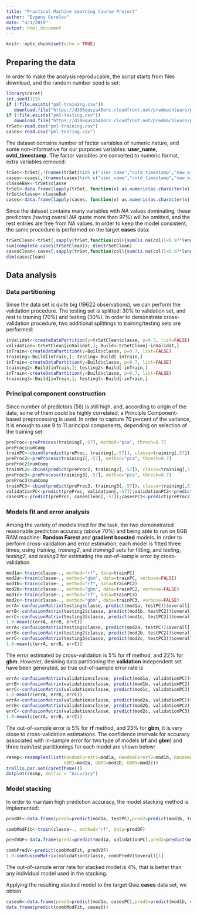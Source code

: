 ```yaml
---
title: "Practical Machine Learning Course Project"
author: "Evgeny Gorelov"
date: "4/1/2019"
output: html_document
---
```

```r
knitr::opts_chunk$set(echo = TRUE)
```

## Preparing the data
In order to make the analysis reproducable,
the script starts from files download, and the random number seed is set:
```r
library(caret)
set.seed(123)
if (!file.exists("pml-training.csv"))
   download.file("https://d396qusza40orc.cloudfront.net/predmachlearn/pml-training.csv", "pml-training.csv")
if (!file.exists("pml-testing.csv"))
   download.file("https://d396qusza40orc.cloudfront.net/predmachlearn/pml-testing.csv", "pml-testing.csv")
trSet<-read.csv("pml-training.csv")
cases<-read.csv("pml-testing.csv")
```
The dataset contains number of factor variables of numeric nature,
and some non-informative for our purpoces variables: **user_name**, **cvtd_timestamp**.
The factor variables are converted to numeric format, extra variables removed:
```r
trSet<-trSet[,!(names(trSet)%in% c("user_name","cvtd_timestamp","new_window"))]
cases<-cases[,!(names(cases)%in% c("user_name","cvtd_timestamp","new_window"))]
classeBak<-trSet$classe
trSet<-data.frame(lapply(trSet, function(x) as.numeric(as.character(x))))
trSet$classe<-classeBak
cases<-data.frame(lapply(cases, function(x) as.numeric(as.character(x))))
```
Since the dataset contains many variables with *NA* values dominating,
these predictors (having overall *NA* quote more than 97%) will be omitted, 
and the rest entries are free from NA values. In order to keep the model consistent,
the same procedure is performed on the target **cases** data:
```r
trSetClean<-trSet[,sapply(trSet,function(col){sum(is.na(col))<0.97*length(col)})]
sum(complete.cases(trSetClean)); dim(trSetClean)
casesClean<-cases[,sapply(trSet,function(col){sum(is.na(col))<0.97*length(col)})]
dim(casesClean)
```

## Data analysis
### Data partitioning
Sinse the data set is quite big (19622 observations), we can perform the validation procedure.
The testing set is splitted: 30% to validation set,
and rest to training (70%) and testing (30%).
In order to demonstrate cross-validation procedure, two additional splittings
to training/testing sets are performed:
```r
inValidat<-createDataPartition(y=trSetClean$classe, p=0.3, list=FALSE)
validation<-trSetClean[inValidat,]; Build<-trSetClean[-inValidat,]
inTrain<-createDataPartition(y=Build$classe, p=0.7, list=FALSE)
training<-Build[inTrain,]; testing<-Build[-inTrain,]
inTrain<-createDataPartition(y=Build$classe, p=0.7, list=FALSE)
training2<-Build[inTrain,]; testing2<-Build[-inTrain,]
inTrain<-createDataPartition(y=Build$classe, p=0.7, list=FALSE)
training3<-Build[inTrain,]; testing3<-Build[-inTrain,]
```
### Principal component construction
Since number of predictors (56) is still high, and, according to origin of the data,
some of them could be highly correlated, a Principle Component-based preprocessing is used.
In order to capture 70 percent of the variance, it is enough to use 9 to 11 principal components,
depending on selection of the training set:
```r
preProc<-preProcess(training[,-57], method="pca", thresh=0.7)
preProc$numComp
trainPC<-cbind(predict(preProc, training[,-57]), classe=training[,57]); testPC<-predict(preProc, testing[,-57])
preProc2<-preProcess(training2[,-57], method="pca", thresh=0.7)
preProc2$numComp
trainPC2<-cbind(predict(preProc2, training2[,-57]), classe=training[,57]); testPC2<-predict(preProc2, testing2[,-57])
preProc3<-preProcess(training3[,-57], method="pca", thresh=0.7)
preProc3$numComp
trainPC3<-cbind(predict(preProc3, training3[,-57]), classe=training[,57]); testPC3<-predict(preProc3, testing3[,-57])
validationPC<-predict(preProc, validation[,-57]);validationPC2<-predict(preProc2, validation[,-57]);validationPC3<-predict(preProc3, validation[,-57])
casesPC<-predict(preProc, casesClean[,-57]);casesPC2<-predict(preProc2, casesClean[,-57]);casesPC3<-predict(preProc3, casesClean[,-57])
```
### Models fit and error analysis
Among the variety of models tried for the task, the two demonstrated reasonable prediction accuracy (above 70%)
and being able to run on 8GB RAM machine: **Random Forest** and **gradient boosted** models. 
In order to perform cross-validation and error estimation, each model is fitted three times,
using *training*, *training2*, and *training3* sets for fitting, 
and *testing*, *testing2*, and *testing3* for estimating the out-of-sample error by cross-validation.
```r
mod1a<-train(classe~., method="rf", data=trainPC)
mod2a<-train(classe~., method="gbm", data=trainPC, verbose=FALSE)
mod1b<-train(classe~., method="rf", data=trainPC2)
mod2b<-train(classe~., method="gbm", data=trainPC2, verbose=FALSE)
mod1c<-train(classe~., method="rf", data=trainPC3)
mod2c<-train(classe~., method="gbm", data=trainPC3, verbose=FALSE)
errA<-confusionMatrix(testing$classe, predict(mod1a, testPC))$overall[1]
errB<-confusionMatrix(testing2$classe, predict(mod1b, testPC2))$overall[1]
errC<-confusionMatrix(testing3$classe, predict(mod1c, testPC3))$overall[1]
1.0-mean(c(errA, errB, errC))
errA<-confusionMatrix(testing$classe, predict(mod2a, testPC))$overall[1]
errB<-confusionMatrix(testing2$classe, predict(mod2b, testPC2))$overall[1]
errC<-confusionMatrix(testing3$classe, predict(mod2c, testPC3))$overall[1]
1.0-mean(c(errA, errB, errC))
```
The error estimated by cross-validation is  5% for  **rf** method, and 22% for **gbm**.
However, desining data partitioning the **validation** independent set have been generated,
so true out-of-sample error rate is
```r
errA<-confusionMatrix(validation$classe, predict(mod1a, validationPC))$overall[1]
errB<-confusionMatrix(validation$classe, predict(mod1b, validationPC2))$overall[1]
errC<-confusionMatrix(validation$classe, predict(mod1c, validationPC3))$overall[1]
1.0-mean(c(errA, errB, errC))
errA<-confusionMatrix(validation$classe, predict(mod2a, validationPC))$overall[1]
errB<-confusionMatrix(validation$classe, predict(mod2b, validationPC2))$overall[1]
errC<-confusionMatrix(validation$classe, predict(mod2c, validationPC3))$overall[1]
1.0-mean(c(errA, errB, errC))
```
The out-of-sample error is  5% for  **rf** method, and 23% for **gbm**,
it is very close to cross-validation estimations. The confidence intervals for accuracy associated with in-sample error for two type of models (**rf** and **gbm**) and three train/test partitionings for each model are shown below:
```r
resmp<-resamples(list(RandomForest1=mod1a, RandomForest2=mod1b, RandomForest3=mod1c, 
                      GBM1=mod2a, GBM2=mod2b, GBM3=mod2c))
trellis.par.set(caretTheme())
dotplot(resmp, metric = "Accuracy")
```

### Model stacking
In order to maintain high prediction accuracy, the model stacking method is implemented:
```r
predDF<-data.frame(pred1=predict(mod1a, testPC),pred2=predict(mod1b, testPC2),pred3=predict(mod1c, testPC3),pred4=predict(mod2a, testPC),pred5=predict(mod2b, testPC2),pred6=predict(mod2c, testPC3),classe=testing$classe)

combModFit<-train(classe~., method="rf", data=predDF)

predVDF<-data.frame(pred1=predict(mod1a, validationPC),pred2=predict(mod1b, validationPC2),pred3=predict(mod1c, validationPC3),pred4=predict(mod2a, validationPC),pred5=predict(mod2b, validationPC2),pred6=predict(mod2c, validationPC3))

combPredV<-predict(combModFit, predVDF)
1.0-confusionMatrix(validation$classe, combPredV)$overall[1]
```

The out-of-sample error rate for stacked model is 4%, that is better than any individual model used in the stacking.

Applying the resulting stacked model to the target Quiz **cases** data set, we obtain
```r
cases6<-data.frame(pred1=predict(mod1a, casesPC),pred2=predict(mod1b, casesPC2),pred3=predict(mod1c, casesPC3),pred4=predict(mod2a, casesPC),pred5=predict(mod2b, casesPC2),pred6=predict(mod2c, casesPC3))
data.frame(predict(combModFit, cases6))
```
